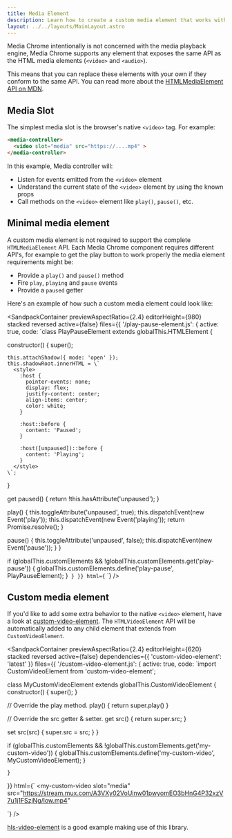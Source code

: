 ```yaml
---
title: Media Element
description: Learn how to create a custom media element that works with Media Chrome
layout: ../../layouts/MainLayout.astro
---
```



Media Chrome intentionally is not concerned with the media playback engine, 
Media Chrome supports any element that exposes the same API as the HTML media
elements (`<video>` and `<audio>`).

This means that you can replace these elements with your own if they conform 
to the same API. You can read more about the 
[HTMLMediaElement API on MDN](https://developer.mozilla.org/en-US/docs/Web/API/HTMLMediaElement).

## Media Slot

The simplest media slot is the browser's native `<video>` tag. For example:

```html
<media-controller>
  <video slot="media" src="https://....mp4" >
</media-controller>
```

In this example, Media controller will:

* Listen for events emitted from the `<video>` element
* Understand the current state of the `<video>` element by using the known props
* Call methods on the `<video>` element like `play()`, `pause()`, etc.

## Minimal media element

A custom media element is not required to support the complete `HTMLMediaElement` API.
Each Media Chrome component requires different API's, for example to get the play
button to work properly the media element requirements might be:

- Provide a `play()` and `pause()` method
- Fire `play`, `playing` and `pause` events
- Provide a `paused` getter

Here's an example of how such a custom media element could look like:

<SandpackContainer
  previewAspectRatio={2.4}
  editorHeight={980}
  stacked
  reversed
  active={false}
  files={{
    '/play-pause-element.js': {
      active: true,
      code: `class PlayPauseElement extends globalThis.HTMLElement {

  constructor() {
    super();

    this.attachShadow({ mode: 'open' });
    this.shadowRoot.innerHTML = \`
      <style>
        :host {
          pointer-events: none;
          display: flex;
          justify-content: center;
          align-items: center;
          color: white;
        }

        :host::before {
          content: 'Paused';
        }

        :host([unpaused])::before {
          content: 'Playing';
        }
      </style>
    \`;
  }

  get paused() {
    return !this.hasAttribute('unpaused');
  }

  play() {
    this.toggleAttribute('unpaused', true);
    this.dispatchEvent(new Event('play'));
    this.dispatchEvent(new Event('playing'));
    return Promise.resolve();
  }

  pause() {
    this.toggleAttribute('unpaused', false);
    this.dispatchEvent(new Event('pause'));
  }
}

if (globalThis.customElements && !globalThis.customElements.get('play-pause')) {
  globalThis.customElements.define('play-pause', PlayPauseElement);
}`
    }
  }}
  html={`<media-controller>
  <play-pause slot="media"></play-pause>
  <media-control-bar>
    <media-play-button></media-play-button>
  </media-control-bar>
</media-controller>`}
/>


## Custom media element

If you'd like to add some extra behavior to the native `<video>` element,
have a look at [custom-video-element](https://github.com/muxinc/custom-video-element).
The `HTMLVideoElement` API will be automatically added to any child element that
extends from `CustomVideoElement`.

<SandpackContainer
  previewAspectRatio={2.4}
  editorHeight={620}
  stacked
  reversed
  active={false}
  dependencies={{
    'custom-video-element': 'latest'
  }}
  files={{
    '/custom-video-element.js': {
      active: true,
      code: `import CustomVideoElement from 'custom-video-element';

class MyCustomVideoElement extends globalThis.CustomVideoElement {
  constructor() {
    super();
  }

  // Override the play method.
  play() {
    return super.play()
  }

  // Override the src getter & setter.
  get src() {
    return super.src;
  }

  set src(src) {
    super.src = src;
  }
}

if (globalThis.customElements && !globalThis.customElements.get('my-custom-video')) {
  globalThis.customElements.define('my-custom-video', MyCustomVideoElement);
}

    }
  }}
  html={`<media-controller>
  <my-custom-video
    slot="media"
    src="https://stream.mux.com/A3VXy02VoUinw01pwyomEO3bHnG4P32xzV7u1j1FSzjNg/low.mp4"
  ></my-custom-video>
  <media-control-bar>
    <media-play-button></media-play-button>
  </media-control-bar>
</media-controller>`}
/>


[hls-video-element](https://github.com/muxinc/hls-video-element) is a good example
making use of this library.
